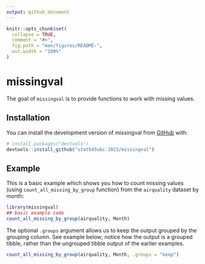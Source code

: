 ```yaml
---
output: github_document
---
```


<!-- README.md is generated from README.Rmd. Please edit that file -->

```r
knitr::opts_chunk$set(
  collapse = TRUE,
  comment = "#>",
  fig.path = "man/figures/README-",
  out.width = "100%"
)
```

# missingval

<!-- badges: start -->
<!-- badges: end -->

The goal of `missingval` is to provide functions to work with missing values. 

## Installation

You can install the development version of missingval from [GitHub](https://github.com/) with:

``` r
# install.packages("devtools")
devtools::install_github("stat545ubc-2023/missingval")
```

## Example

This is a basic example which shows you how to count missing values (using `count_all_missing_by_group` function) from the `airquality` dataset by month:

```r
library(missingval)
## basic example code
count_all_missing_by_group(airquality, Month)
```
The optional `.groups` argument allows us to keep the output grouped by the grouping column. See example below; notice how the output is a grouped tibble, rather than the ungrouped tibble output of the earlier examples. 

```r
count_all_missing_by_group(airquality, Month, .groups = "keep")
```

